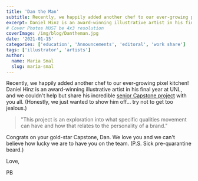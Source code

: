 ```yaml
---
title: 'Dan the Man'
subtitle: Recently, we happily added another chef to our ever-growing pixel kitchen!
excerpt: Daniel Hinz is an award-winning illustrative artist in his final year at UNL, and we couldn’t help but share his incredible senior Capstone project with you all. (Honestly, we just wanted to show him off… try not to get too jealous.)
# Cover Photos MUST be 4x3 resolution
coverImage: /img/blog/Dantheman.jpg
date: '2021-01-15'
categories: ['education', 'Announcements', 'editoral', 'work share']
tags: ['illustrator', 'artists']
author:
  name: Maria Smal
  slug: maria-smal
---
```


Recently, we happily added another chef to our ever-growing pixel kitchen! Daniel Hinz is an award-winning illustrative artist in his final year at UNL, and we couldn't help but share his incredible [senior Capstone project](https://www.unldesign.com/2020-fall/daniel-hinz/) with you all. (Honestly, we just wanted to show him off... try not to get too jealous.)

> "This project is an exploration into what specific qualities movement can have and how that relates to the personality of a brand."

Congrats on your gold-star Capstone, Dan. We love you and we can't believe how lucky we are to have you on the team. (P.S. Sick pre-quarantine beard.)

Love,

PB
